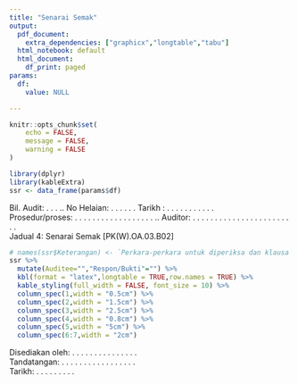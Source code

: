 ```yaml
---
title: "Senarai Semak"
output:
  pdf_document:
    extra_dependencies: ["graphicx","longtable","tabu"]
  html_notebook: default
  html_document:
    df_print: paged
params:
  df:
    value: NULL

---
```


```r
knitr::opts_chunk$set(
	echo = FALSE,
	message = FALSE,
	warning = FALSE
)

library(dplyr)
library(kableExtra)
ssr <- data_frame(params$df)
```

Bil. Audit: . . . .. No Helaian: . . . . . . Tarikh : . . . . . . . . . . .     
Prosedur/proses: . . . . . . . . . . . . . . . . . . .. Auditor: . . . . . . . . . . . . . . . . . . . . . . . .    
Jadual 4: Senarai Semak [PK(W).OA.03.B02]

```r
# names(ssr$Keterangan) <- `Perkara-perkara untuk diperiksa dan klausa berkaitan`
ssr %>%
  mutate(Auditee="","Respon/Bukti"="") %>%
  kbl(format = "latex",longtable = TRUE,row.names = TRUE) %>%
  kable_styling(full_width = FALSE, font_size = 10) %>%
  column_spec(1,width = "0.5cm") %>%
  column_spec(2,width = "1.5cm") %>%
  column_spec(3,width = "2.5cm") %>%
  column_spec(4,width = "0.8cm") %>%
  column_spec(5,width = "5cm") %>% 
  column_spec(6:7,width = "2cm")
```

Disediakan oleh: . . . . . . . . . . . . . . .    
Tandatangan: . . . . . . . . . . . . . . . . .     
Tarikh: . . . . . . . . .    
